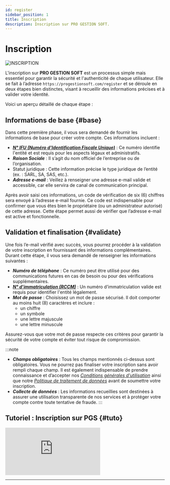 ```yaml
---
id: register
sidebar_position: 1
title: Inscription
description: Inscription sur PRO GESTION SOFT.
---
```



# <i class="fas fa-user-plus"></i> Inscription
<img src="/img/docs/register.png" alt="INSCRIPTION" className={styles.docsImg} />

L'inscription sur **PRO GESTION SOFT** est un processus simple mais essentiel pour garantir la sécurité et l'authenticité de chaque utilisateur. Elle se fait à l’adresse `https://progestionsoft.com/register` et se déroule en deux étapes bien distinctes, visant à recueillir des informations précises et à valider votre identité.

Voici un aperçu détaillé de chaque étape :

## Informations de base \{#base}
Dans cette première phase, il vous sera demandé de fournir les informations de base pour créer votre compte. Ces informations incluent :

- ***[N° IFU (Numéro d'Identification Fiscale Unique)](/docs/intro#terminologie)*** : Ce numéro identifie l'entité et est requis pour les aspects légaux et administratifs.
- ***Raison Sociale*** : Il s’agit du nom officiel de l’entreprise ou de l’organisation.
-	 Statut juridique : Cette information précise le type juridique de l’entité (ex. : SARL, SA, SAS, etc.).
-	***Adresse e-mail*** : Veillez à renseigner une adresse e-mail valide et accessible, car elle servira de canal de communication principal.

Après avoir saisi ces informations, un code de vérification de six (6) chiffres sera envoyé à l’adresse e-mail fournie. Ce code est indispensable pour confirmer que vous êtes bien le propriétaire (ou un administrateur autorisé) de cette adresse. Cette étape permet aussi de vérifier que l’adresse e-mail est active et fonctionnelle.


## Validation et finalisation \{#validate}
Une fois l’e-mail vérifié avec succès, vous pourrez procéder à la validation de votre inscription en fournissant des informations complémentaires. Durant cette étape, il vous sera demandé de renseigner les informations suivantes :

- ***Numéro de téléphone*** : Ce numéro peut être utilisé pour des communications futures en cas de besoin ou pour des vérifications supplémentaires.
-	***[N° d’immatriculation (RCCM)](/docs/intro#terminologie)*** : Un numéro d’immatriculation valide est requis pour identifier l'entité légalement.
-	***Mot de passe*** : Choisissez un mot de passe sécurisé. Il doit comporter au moins huit (8) caractères et inclure :
    - un chiffre
    - un symbole
    - une lettre majuscule
    - une lettre minuscule

Assurez-vous que votre mot de passe respecte ces critères pour garantir la sécurité de votre compte et éviter tout risque de compromission.

:::note
-	***Champs obligatoires*** : Tous les champs mentionnés ci-dessus sont obligatoires. Vous ne pourrez pas finaliser votre inscription sans avoir rempli chaque champ. Il est également indispensable de prendre connaissance et d’accepter nos *[Conditions générales d'utilisation](https://progestionsoft.com/privacy)* ainsi que notre *[Politique de traitement de données](https://progestionsoft.com/term)* avant de soumettre votre inscription.
-	***Collecte de données*** : Les informations recueillies sont destinées à assurer une utilisation transparente de nos services et à protéger votre compte contre toute tentative de fraude.
:::


## Tutoriel : Inscription sur PGS \{#tuto}
<div className={styles.FrameMob}>
<iframe
  src="https://www.youtube.com/embed/KAKnJ42iaKg"
  title="Inscription sur PGS"
  frameborder="0"
  allow="accelerometer; autoplay; clipboard-write; encrypted-media; gyroscope; picture-in-picture"
  allowfullscreen>
</iframe>
</div>

---

<Feedback />